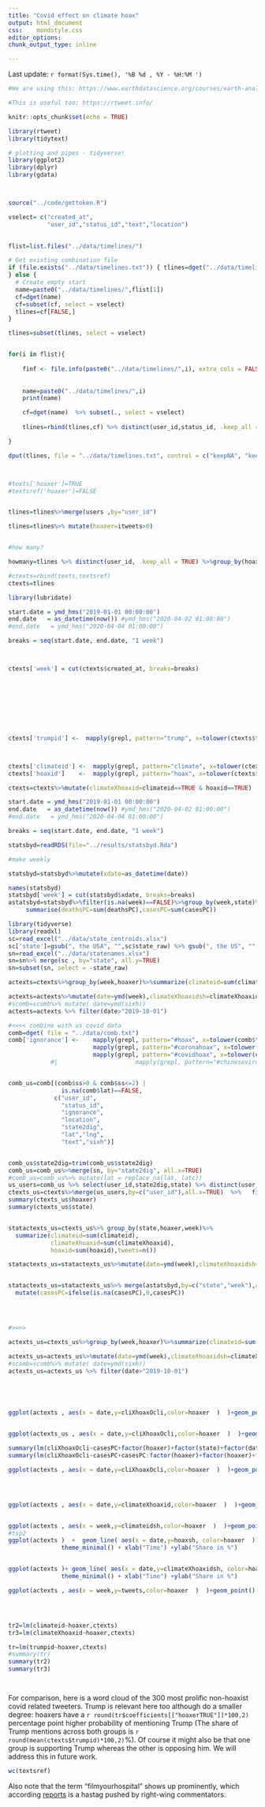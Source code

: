 ```yaml
---
title: "Covid effect on climate hoax"
output: html_document
css:    mondstyle.css
editor_options: 
chunk_output_type: inline

---
```



<!--html_preserve-->
  <!-- Global site tag (gtag.js) - Google Analytics -->
  <script async src="https://www.googletagmanager.com/gtag/js?id=UA-3928947-4"></script>
  <script>
    window.dataLayer = window.dataLayer || [];
    function gtag(){dataLayer.push(arguments);}
    gtag('js', new Date());
  
    gtag('config', 'UA-3928947-4');
  </script>
<!--/html_preserve-->


Last update:  `r format(Sys.time(), '%B %d , %Y - %H:%M ')`

```r
#We are using this: https://www.earthdatascience.org/courses/earth-analytics/get-data-using-apis/use-twitter-api-r/

#This is useful too: https://rtweet.info/

```


```r
knitr::opts_chunk$set(echo = TRUE)

library(rtweet)
library(tidytext)

# plotting and pipes - tidyverse!
library(ggplot2)
library(dplyr)
library(gdata)



source("../code/gettoken.R")


```







```r

vselect= c("created_at",
           "user_id","status_id","text","location")
  

flist=list.files("../data/timelines/")

# Get existing combination file
if (file.exists("../data/timelines.txt")) { tlines=dget("../data/timelines.txt")
} else {
  # Create empty start
  name=paste0("../data/timelines/",flist[1])
  cf=dget(name) 
  cf=subset(cf, select = vselect)
  tlines=cf[FALSE,]
}

tlines=subset(tlines, select = vselect)


for(i in flist){
  
    finf <- file.info(paste0("../data/timelines/",i), extra_cols = FALSE)
    
  
    name=paste0("../data/timelines/",i)
    print(name)

    cf=dget(name)  %>% subset(., select = vselect)
    
    tlines=rbind(tlines,cf) %>% distinct(user_id,status_id, .keep_all = TRUE) 

}

dput(tlines, file = "../data/timelines.txt", control = c("keepNA", "keepInteger", "showAttributes"))




```


```r

#texts['hoaxer']=TRUE
#textsref['hoaxer']=FALSE


tlines=tlines%>%merge(users ,by="user_id")

tlines=tlines%>% mutate(hoaxer=itweets>0)


#how many?

howmany=tlines %>% distinct(user_id, .keep_all = TRUE) %>%group_by(hoaxer) %>% summarise(nn=n())

#ctexts=rbind(texts,textsref)
ctexts=tlines

```







```r


library(lubridate)

start.date = ymd_hms("2019-01-01 00:00:00")
end.date   = as_datetime(now()) #ymd_hms("2020-04-02 01:00:00")
#end.date   = ymd_hms("2020-04-04 01:00:00")

breaks = seq(start.date, end.date, "1 week")



ctexts['week'] = cut(ctexts$created_at, breaks=breaks)









ctexts['trumpid'] <-  mapply(grepl, pattern="trump", x=tolower(ctexts$text) )



ctexts['climateid'] <-  mapply(grepl, pattern="climate", x=tolower(ctexts$text) )
ctexts['hoaxid']    <-  mapply(grepl, pattern="hoax", x=tolower(ctexts$text) )

ctexts=ctexts%>%mutate(climateXhoaxid=climateid==TRUE & hoaxid==TRUE)
```



```r

start.date = ymd_hms("2019-01-01 00:00:00")
end.date   = as_datetime(now()) #ymd_hms("2020-04-02 01:00:00")
#end.date   = ymd_hms("2020-04-04 01:00:00")

breaks = seq(start.date, end.date, "1 week")

statsbyd=readRDS(file="../results/statsbyd.Rda")

#make weekly

statsbyd=statsbyd%>%mutate(xdate=as_datetime(date))

names(statsbyd)
statsbyd['week'] = cut(statsbyd$xdate, breaks=breaks)
astatsbyd=statsbyd%>%filter(is.na(week)==FALSE)%>%group_by(week,state)%>%
     summarise(deathsPC=sum(deathsPC),casesPC=sum(casesPC)) 


```



```r
library(tidyverse)
library(readxl)
sc=read_excel("../data/state_centroids.xlsx")
sc['state']=gsub(", the USA", "",sc$state_raw) %>% gsub(", the US", "",.) %>% gsub(", USA", "",.) %>% gsub("Washington State", "Washington",.)%>% gsub("Missouri State", "Missouri",.)
sn=read_excel("../data/statenames.xlsx")
sn=sn%>% merge(sc , by="state", all.y=TRUE)
sn=subset(sn, select = -state_raw)
```




```r

actexts=ctexts%>%group_by(week,hoaxer)%>%summarize(climateid=sum(climateid),climateXhoaxid=sum(climateXhoaxid),hoaxid=sum(hoaxid),tweets=n())

actexts=actexts%>%mutate(date=ymd(week),climateXhoaxidsh=climateXhoaxid/tweets,cliXhoaxOcli=climateXhoaxid/climateid,climateidsh=climateid/tweets,hoaxsh=hoaxid/tweets)
#scomb=scomb%>% mutate( date=ymd(sixh))
actexts=actexts %>% filter(date>"2019-10-01")

```

```r
#<<<< combine with us covid data
comb=dget( file = "../data/comb.txt")
comb['ignorance'] <-    mapply(grepl, pattern="#hoax", x=tolower(comb$text) )          |
                        mapply(grepl, pattern="#coronahoax", x=tolower(comb$text) )    | 
                        mapply(grepl, pattern="#covidhoax", x=tolower(comb$text) )     
            #|                      mapply(grepl, pattern="#chinesevirus", x=tolower(comb$text) )


comb_us=comb[(comb$ss>0 & comb$ss<=2) |  
               is.na(comb$lat)==FALSE,
             c("user_id",
               "status_id",
               "ignorance",
               "location",
               "state2dig",
               "lat","lng",
               "text","sixh")]


comb_us$state2dig=trim(comb_us$state2dig)
comb_us=comb_us%>%merge(sn, by="state2dig", all.x=TRUE)
#comb_us=comb_us%>% mutate(lat = replace_na(lat, latc))
us_users=comb_us %>% select(user_id,state2dig,state) %>% distinct(user_id,.keep_all = TRUE)
ctexts_us=ctexts%>%merge(us_users,by=c("user_id"),all.x=TRUE)  %>%   filter(state!="")
summary(ctexts_us$hoaxer)
summary(ctexts_us$state)


statactexts_us=ctexts_us%>% group_by(state,hoaxer,week)%>%
  summarize(climateid=sum(climateid),
            climateXhoaxid=sum(climateXhoaxid),
            hoaxid=sum(hoaxid),tweets=n())

statactexts_us=statactexts_us%>%mutate(date=ymd(week),climateXhoaxidsh=climateXhoaxid/tweets,cliXhoaxOcli=climateXhoaxid/climateid,climateidsh=climateid/tweets,hoaxsh=hoaxid/tweets)


statactexts_us=statactexts_us%>% merge(astatsbyd,by=c("state","week"),all.x=TRUE)%>% 
  mutate(casesPC=ifelse(is.na(casesPC),0,casesPC))




#>>>>

actexts_us=ctexts_us%>%group_by(week,hoaxer)%>%summarize(climateid=sum(climateid),climateXhoaxid=sum(climateXhoaxid),hoaxid=sum(hoaxid),tweets=n())

actexts_us=actexts_us%>%mutate(date=ymd(week),climateXhoaxidsh=climateXhoaxid/tweets,cliXhoaxOcli=climateXhoaxid/climateid,climateidsh=climateid/tweets,hoaxsh=hoaxid/tweets)
#scomb=scomb%>% mutate( date=ymd(sixh))
actexts_us=actexts_us %>% filter(date>"2019-10-01")






```

```r


ggplot(actexts , aes(x = date,y=cliXhoaxOcli,color=hoaxer  )  )+geom_point() +  geom_line() + theme_minimal() + xlab("Time") +ylab("Share in %")


ggplot(actexts_us , aes(x = date,y=cliXhoaxOcli,color=hoaxer  )  )+geom_point() +  geom_line() + theme_minimal() + xlab("Time") +ylab("Share in %")

```


```r


summary(lm(cliXhoaxOcli~casesPC+factor(hoaxer)+factor(state)+factor(date),statactexts_us))
summary(lm(cliXhoaxOcli~casesPC+casesPC:factor(hoaxer)+factor(hoaxer)+factor(state)+factor(date),statactexts_us ))


```

```r

ggplot(actexts , aes(x = date,y=cliXhoaxOcli,color=hoaxer  )  )+geom_point() +  geom_line() + theme_minimal() + xlab("Time") +ylab("Share in %")




ggplot(actexts , aes(x = date,y=climateXhoaxid,color=hoaxer  )  )+geom_point() +  geom_line() + theme_minimal() + xlab("Time") +ylab("Share in %")


ggplot(actexts , aes(x = week,y=climateidsh,color=hoaxer  )  )+geom_point() +  geom_line() + theme_minimal() + xlab("Time") +ylab("Share in %")
#tsp2
ggplot(actexts )  +  geom_line( aes(x = date,y=hoaxsh, color=hoaxer  )) + geom_line( aes(x = date,y=climateXhoaxidsh, color=hoaxer  ))+
               theme_minimal() + xlab("Time") +ylab("Share in %")


ggplot(actexts )+ geom_line( aes(x = date,y=climateXhoaxidsh, color=hoaxer  ))+
               theme_minimal() + xlab("Time") +ylab("Share in %")

ggplot(actexts , aes(x = week,y=tweets,color=hoaxer  )  )+geom_point() +  geom_line() + theme_minimal() + xlab("Time") +ylab("Share in %")




tr2=lm(climateid~hoaxer,ctexts)
tr3=lm(climateXhoaxid~hoaxer,ctexts)

tr=lm(trumpid~hoaxer,ctexts)
#summary(tr)
summary(tr2)
summary(tr3)




```



For comparison, here is a word cloud of the 300 most prolific non-hoaxist covid related tweeters. Trump is relevant here too although do a smaller degree: hoaxers have a  `r round(tr$coefficients[["hoaxerTRUE"]]*100,2) ` percentage point higher probability of mentioning Trump (The share of Trump mentions across both groups is `r round(mean(ctexts$trumpid)*100,2)`%). Of course it might also be that one group is supporting Trump whereas the other is opposing him. We will address this in future work. 




```r
wc(textsref)


```



Also note that the term "filmyourhospital" shows up prominently, which according [reports](https://www.mediamatters.org/coronavirus-covid-19/coronavirus-denying-conspiracy-theory-hashtag-spreading-tiktok-infowars-host) is a hastag pushed by right-wing commentators.


